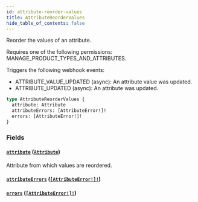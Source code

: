 ```yaml
---
id: attribute-reorder-values
title: AttributeReorderValues
hide_table_of_contents: false
---
```


Reorder the values of an attribute.

Requires one of the following permissions: MANAGE_PRODUCT_TYPES_AND_ATTRIBUTES.

Triggers the following webhook events:

- ATTRIBUTE_VALUE_UPDATED (async): An attribute value was updated.
- ATTRIBUTE_UPDATED (async): An attribute was updated.

```graphql
type AttributeReorderValues {
  attribute: Attribute
  attributeErrors: [AttributeError!]!
  errors: [AttributeError!]!
}
```

### Fields

#### [`attribute`](#) ([`Attribute`](../../../developer/api-reference/objects/attribute))

Attribute from which values are reordered.

#### [`attributeErrors`](#) ([`[AttributeError!]!`](../../../developer/api-reference/objects/attribute-error))

#### [`errors`](#) ([`[AttributeError!]!`](../../../developer/api-reference/objects/attribute-error))
